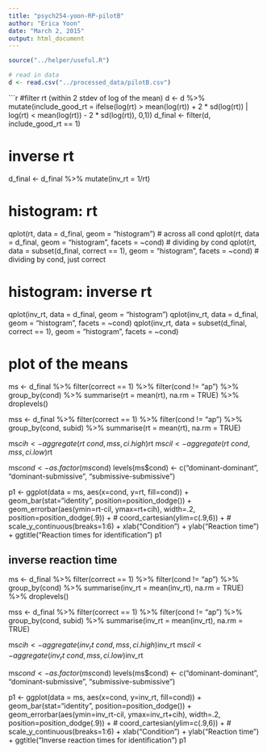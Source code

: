 ```yaml
---
title: "psych254-yoon-RP-pilotB"
author: "Erica Yoon"
date: "March 2, 2015"
output: html_document
---
```


```r
source("../helper/useful.R")

# read in data
d <- read.csv("../processed_data/pilotB.csv")
```



```r
#filter rt (within 2 stdev of log of the mean)
d <- d %>%
  mutate(include_good_rt = ifelse(log(rt) > mean(log(rt)) + 2 * sd(log(rt)) |
                                    log(rt) < mean(log(rt)) - 2 * sd(log(rt)),
                                  0,1))
d_final <- filter(d,  include_good_rt == 1)

# inverse rt
d_final <- d_final %>%
  mutate(inv_rt = 1/rt)

# histogram: rt
qplot(rt, data = d_final, geom = "histogram") # across all cond
qplot(rt, data = d_final, geom = "histogram", facets = ~cond) # dividing by cond
qplot(rt, data = subset(d_final, correct == 1), geom = "histogram", facets = ~cond) # dividing by cond, just correct

# histogram: inverse rt
qplot(inv_rt, data = d_final, geom = "histogram")
qplot(inv_rt, data = d_final, geom = "histogram", facets = ~cond)
qplot(inv_rt, data = subset(d_final, correct == 1), geom = "histogram", facets = ~cond)


# plot of the means
ms <- d_final %>% 
  filter(correct == 1) %>%
  filter(cond != "ap") %>%
  group_by(cond) %>%
  summarise(rt = mean(rt), na.rm = TRUE) %>%
  droplevels()

mss <- d_final %>% 
  filter(correct == 1) %>%
  filter(cond != "ap") %>%
  group_by(cond, subid) %>%
  summarise(rt = mean(rt), na.rm = TRUE)

ms$cih <- aggregate(rt ~ cond, mss, ci.high)$rt
ms$cil <- aggregate(rt ~ cond, mss, ci.low)$rt


ms$cond <- as.factor(ms$cond)
levels(ms$cond) <- c("dominant-dominant", "dominant-submissive", "submissive-submissive")


p1 <- ggplot(data = ms,
             aes(x=cond, y=rt, fill=cond)) +
  geom_bar(stat="identity", position=position_dodge()) +
  geom_errorbar(aes(ymin=rt-cil, ymax=rt+cih),
                width=.2,
                position=position_dodge(.9)) +
  #  coord_cartesian(ylim=c(.9,6)) +
#  scale_y_continuous(breaks=1:6) +
  xlab("Condition") + 
  ylab("Reaction time") +
  ggtitle("Reaction times for identification")
p1


## inverse reaction time
ms <- d_final %>% 
  filter(correct == 1) %>%
  filter(cond != "ap") %>%
  group_by(cond) %>%
  summarise(inv_rt = mean(inv_rt), na.rm = TRUE) %>%
  droplevels()

mss <- d_final %>% 
  filter(correct == 1) %>%
  filter(cond != "ap") %>%
  group_by(cond, subid) %>%
  summarise(inv_rt = mean(inv_rt), na.rm = TRUE)

ms$cih <- aggregate(inv_rt ~ cond, mss, ci.high)$inv_rt
ms$cil <- aggregate(inv_rt ~ cond, mss, ci.low)$inv_rt


ms$cond <- as.factor(ms$cond)
levels(ms$cond) <- c("dominant-dominant", "dominant-submissive", "submissive-submissive")

p1 <- ggplot(data = ms,
             aes(x=cond, y=inv_rt, fill=cond)) +
  geom_bar(stat="identity", position=position_dodge()) +
  geom_errorbar(aes(ymin=inv_rt-cil, ymax=inv_rt+cih),
                width=.2,
                position=position_dodge(.9)) +
  #  coord_cartesian(ylim=c(.9,6)) +
  #  scale_y_continuous(breaks=1:6) +
  xlab("Condition") + 
  ylab("Reaction time") +
  ggtitle("Inverse reaction times for identification")
p1